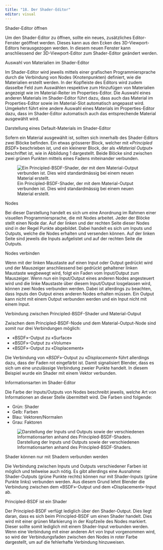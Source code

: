 ```yaml
---
title: "18. Der Shader-Editor"
editor: visual
---
```


::: column-margin
Shader-Editor öffnen
:::

Um den Shader-Editor zu öffnen, sollte ein neues, zusätzliches Editor-Fenster geöffnet werden. Dieses kann aus den Ecken des 3D-Viewport-Editors herausgezogen werden. In diesem neuen Fenster kann anschliessend der 3D-Viewport-Editor zum Shader-Editor geändert werden.

::: column-margin
Auswahl von Materialien im Shader-Editor
:::

Im Shader-Editor wird jeweils mittels einer grafischen Programmiersprache durch die Verbindung von Nodes (Knotenpunkten) definiert, wie die Materialien erstellt werden. In der Kopfleiste des Editors wird zudem dasselbe Feld zum Auswählen respektive zum Hinzufügen von Materialien angezeigt wie im Material-Reiter im Properties-Editor. Die Auswahl eines anderen Materials im Shader-Editor führt dazu, dass auch das Material im Properties-Editor sowie im Material-Slot automatisch angepasst wird. Umgekehrt führt eine andere Auswahl eines Materials im Properties-Editor dazu, dass im Shader-Editor automatisch auch das entsprechende Material ausgewählt wird.

::: column-margin
Darstellung eines Default-Materials im Shader-Editor
:::

Sofern ein Material ausgewählt ist, sollten sich innerhalb des Shader-Editors zwei Blöcke befinden. Ein etwas grösserer Block, welcher mit «*Principled BSDF*» beschrieben ist, und ein kleinerer Block, der als «*Material Output*» beschriftet ist, wie in Abbildung 1 dargestellt. Beide Blöcke sind zwischen zwei grünen Punkten mittels eines Fadens miteinander verbunden.

![Ein Principled-BSDF-Shader, der mit dem Material-Output verbunden ist. Dies wird standardmässig bei einem neuen Material erstellt.](Images/Chapter_18/1.%20Default_Material.png){#fig-1_1 fig-align="left"} 

::: column-margin
Nodes
:::

Bei dieser Darstellung handelt es sich um eine Anordnung im Rahmen einer visuellen Programmiersprache, die mit Nodes arbeitet. Jeder der Blöcke stellt einen Node dar. Auf der linken und der rechten Seite dieser Nodes sind in der Regel Punkte abgebildet. Dabei handelt es sich um Inputs und Outputs, welche die Nodes erhalten und versenden können. Auf der linken Seite sind jeweils die Inputs aufgelistet und auf der rechten Seite die Outputs.

::: column-margin
Nodes verbinden
:::

Wenn mit der linken Maustaste auf einen Input oder Output gedrückt wird und der Mauszeiger anschliessend bei gedrückt gehaltener linken Maustaste wegbewegt wird, folgt ein Faden vom Input/Output zum Mauszeiger. Wenn nun ein Input/Output eines anderen Nodes angesteuert wird und die linke Maustaste über diesem Input/Output losgelassen wird, können zwei Nodes verbunden werden. Dabei ist allerdings zu beachten, dass Inputs den Output eines anderen Nodes erhalten müssen. Ein Output kann nicht mit einem Output verbunden werden und ein Input nicht mit einem Input.

::: column-margin
Verbindung zwischen Principled-BSDF-Shader und Material-Output
:::

Zwischen dem Principled-BSDF-Node und dem Material-Output-Node sind somit nur drei Verbindungen möglich:

-   «BSDF»-Output zu «Surface»
-   «BSDF»-Output zu «Volume»
-   «BSDF»-Output zu «Displacement»

Die Verbindung von «*BSDF*»-Output zu «*Displacement*» führt allerdings dazu, dass der Faden rot eingefärbt ist. Damit signalisiert Blender, dass es sich um eine unzulässige Verbindung zweier Punkte handelt. In diesem Beispiel wurde ein Shader mit einem Vektor verbunden.

::: column-margin
Informationsarten im Shader-Editor
:::

Die Farbe der Inputs/Outputs von Nodes beschreibt jeweils, welche Art von Informationen an dieser Stelle übermittelt wird. Die Farben sind folgende:

-   Grün: Shader
-   Gelb: Farben
-   Blau: Vektoren/Normalen
-   Grau: Faktoren

![ Darstellung der Inputs und Outputs sowie der verschiedenen Informationsarten anhand des Principled-BSDF-Shaders.](Images/Chapter_18/2. Input_Output_Knotenpunkarten.png){#fig-2_2 fig-align="left"}

::: column-margin
Shader können nur mit Shadern verbunden werden
:::

Die Verbindung zwischen Inputs und Outputs verschiedener Farben ist möglich und teilweise auch nötig. Es gibt allerdings eine Ausnahme: Shader-Outputs (grüne Punkte rechts) können nur mit Shader-Inputs (grüne Punkte links) verbunden werden. Aus diesem Grund lehnt Blender die Verbindung zwischen dem «BSDF»-Output und dem «Displacement»-Input ab.

::: column-margin
Principled-BSDF ist ein Shader
:::

Der Principled-BSDF verfügt lediglich über den Shader-Output. Dies liegt daran, dass es sich beim Principled-BSDF um einen Shader handelt. Dies wird mit einer grünen Markierung in der Kopfzeile des Nodes markiert. Dieser sollte somit lediglich mit einem Shader-Input verbunden werden. Wenn eine Verbindung mit einer anderen Art von Input vorgenommen wird, so wird der Verbindungsfaden zwischen den Nodes in roter Farbe dargestellt, um auf die fehlerhafte Verbindung hinzuweisen.